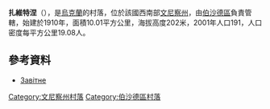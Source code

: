 {{coord|48|30|42|N|29|48|38|E|scale:30000|display=title}}

'''扎維特涅'''（{{lang-uk|Завітне}}），是[[烏克蘭|烏克蘭]]的村落，位於該國西南部[[文尼察州|文尼察州]]，由[[伯沙德區|伯沙德區]]負責管轄，始建於1910年，面積10.01平方公里，海拔高度202米，2001年人口191，人口密度每平方公里19.08人。

==參考資料==
* [http://w1.c1.rada.gov.ua/pls/z7503/A005?rdat1=01.04.2014&rf7571=1519 Завітне]

[[Category:文尼察州村落|Category:文尼察州村落]]
[[Category:伯沙德區村落|Category:伯沙德區村落]]


{{Vinnytsia-geo-stub}}